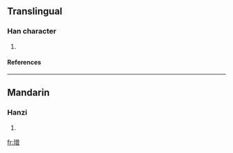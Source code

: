 ==Translingual==
===Han character===
{{Han char|rn=96|rad=玉|as=12|sn=16|four=1816<sub>6</sub>|canj=一土金田日 (MGCWA)}}
# {{defn|Han|sort=玉12}}
====References====
{{Han ref|kx=0741.290|dkj=21230|hdz=21138.020|uh=7494|ud=29844|bh=EA65|bd=60005}}

----
==Mandarin==
===Hanzi===
{{cmn-hanzi|pin=[[zēng]] (zeng1)|wg=tseng<sup>1</sup>}}
# {{defn|Mandarin}}

[[fr:璔]]